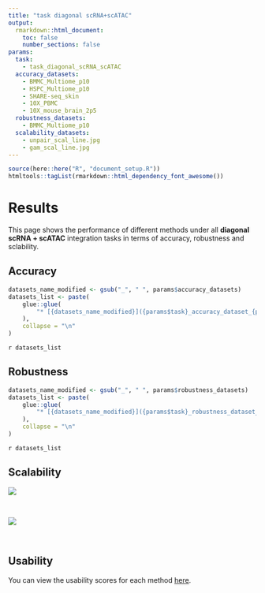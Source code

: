 ```yaml
---
title: "task diagonal scRNA+scATAC"
output:
  rmarkdown::html_document:
    toc: false
    number_sections: false
params:
  task:
    - task_diagonal_scRNA_scATAC
  accuracy_datasets:
    - BMMC_Multiome_p10
    - HSPC_Multiome_p10
    - SHARE-seq_skin
    - 10X_PBMC
    - 10X_mouse_brain_2p5
  robustness_datasets:
    - BMMC_Multiome_p10
  scalability_datasets:
    - unpair_scal_line.jpg
    - gam_scal_line.jpg
---
```


```r
source(here::here("R", "document_setup.R"))
htmltools::tagList(rmarkdown::html_dependency_font_awesome())
```

# Results

This page shows the performance of different methods under all **diagonal scRNA + scATAC** integration tasks in terms of accuracy, robustness and sclability.

## Accuracy

```r
datasets_name_modified <- gsub("_", " ", params$accuracy_datasets)
datasets_list <- paste(
    glue::glue(
        "* [{datasets_name_modified}]({params$task}_accuracy_dataset_{params$accuracy_datasets}.html)"
    ),
    collapse = "\n"
)
```

`r datasets_list`

## Robustness

```r
datasets_name_modified <- gsub("_", " ", params$robustness_datasets)
datasets_list <- paste(
    glue::glue(
        "* [{datasets_name_modified}]({params$task}_robustness_dataset_{params$robustness_datasets}.html)"
    ),
    collapse = "\n"
)
```

`r datasets_list`

## Scalability

<a data-fancybox href="figures/scalability_plot/unpair_scal_line.jpg">
  <img src="figures/scalability_plot/unpair_scal_line.jpg">
</a>

<br/>

<a data-fancybox href="figures/scalability_plot/gam_scal_line.jpg">
  <img src="figures/scalability_plot/gam_scal_line.jpg">
</a>

<br/>

## Usability

You can view the usability scores for each method [here](usability.html).
